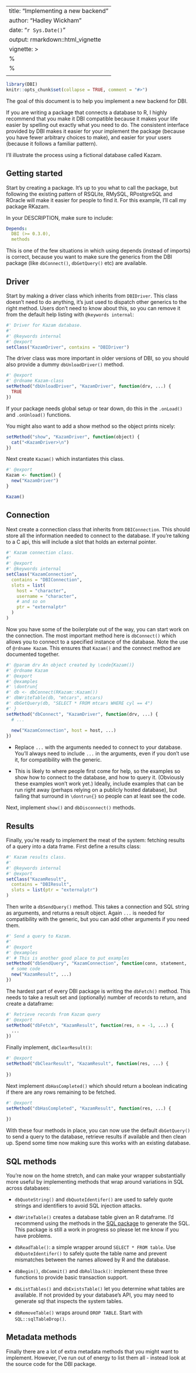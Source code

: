 
---
title: "Implementing a new backend"
author: "Hadley Wickham"
date: "`r Sys.Date()`"
output: rmarkdown::html_vignette
vignette: >
  %\VignetteIndexEntry{Implementing a new backend}
  %\VignetteEngine{knitr::rmarkdown}
  \usepackage[utf8]{inputenc}
---

```r
library(DBI)
knitr::opts_chunk$set(collapse = TRUE, comment = "#>")
```

The goal of this document is to help you implement a new backend for DBI. 

If you are writing a package that connects a database to R, I highly recommend that you make it DBI compatible because it makes your life easier by spelling out exactly what you need to do. The consistent interface provided by DBI makes it easier for your implement the package (because you have fewer arbitrary choices to make), and easier for your users (because it follows a familiar pattern).

I'll illustrate the process using a fictional database called Kazam. 

## Getting started

Start by creating a package. It's up to you what to call the package, but following the existing pattern of RSQLite, RMySQL, RPostgreSQL and ROracle will make it easier for people to find it. For this example, I'll call my package RKazam.

In your DESCRIPTION, make sure to include:

```yaml
Depends:
  DBI (>= 0.3.0),
  methods
```

This is one of the few situations in which using depends (instead of imports) is correct, because you want to make sure the generics from the DBI package (like `dbConnect()`, `dbGetQuery()` etc) are available.

## Driver

Start by making a driver class which inherits from `DBIDriver`. This class doesn't need to do anything, it's just used to dispatch other generics to the right method. Users don't need to know about this, so you can remove it from the default help listing with `@keywords internal`:

```r
#' Driver for Kazam database.
#' 
#' @keywords internal
#' @export
setClass("KazamDriver", contains = "DBIDriver")
```

The driver class was more important in older versions of DBI, so you should also provide a dummy `dbUnloadDriver()` method.

```r
#' @export
#' @rdname Kazam-class
setMethod("dbUnloadDriver", "KazamDriver", function(drv, ...) {
  TRUE
})
```

If your package needs global setup or tear down, do this in the `.onLoad()` and `.onUnload()` functions.

You might also want to add a show method so the object prints nicely:

```r
setMethod("show", "KazamDriver", function(object) {
  cat("<KazamDriver>\n")
})
```

Next create `Kazam()` which instantiates this class.

```r
#' @export
Kazam <- function() {
  new("KazamDriver")
}

Kazam()
```

## Connection

Next create a connection class that inherits from `DBIConnection`. This should store all the information needed to connect to the database. If you're talking to a C api, this will include a slot that holds an external pointer.

```r
#' Kazam connection class.
#' 
#' @export
#' @keywords internal
setClass("KazamConnection", 
  contains = "DBIConnection", 
  slots = list(
    host = "character", 
    username = "character", 
    # and so on
    ptr = "externalptr"
  )
)
```
Now you have some of the boilerplate out of the way, you can start work on the connection. The most important method here is `dbConnect()` which allows you to connect to a specified instance of the database. Note the use of `@rdname Kazam`. This ensures that `Kazam()` and the connect method are documented together.

```r
#' @param drv An object created by \code{Kazam()} 
#' @rdname Kazam
#' @export
#' @examples
#' \dontrun{
#' db <- dbConnect(RKazam::Kazam())
#' dbWriteTable(db, "mtcars", mtcars)
#' dbGetQuery(db, "SELECT * FROM mtcars WHERE cyl == 4")
#' }
setMethod("dbConnect", "KazamDriver", function(drv, ...) {
  # ...
  
  new("KazamConnection", host = host, ...)
})
```

* Replace `...` with the arguments needed to connect to your database. You'll
  always need to include `...` in the arguments, even if you don't use it,
  for compatibility with the generic.
  
* This is likely to where people first come for help, so the examples so show 
  how to connect to the database, and how to query it. (Obviously these examples 
  won't work yet.) Ideally, include examples that can be run right away 
  (perhaps relying on a publicly hosted database), but failing that surround
  in `\dontrun{}` so people can at least see the code.

Next, implement `show()` and `dbDisconnect()` methods. 

## Results

Finally, you're ready to implement the meat of the system: fetching results of a query into a data frame. First define a results class:

```r
#' Kazam results class.
#' 
#' @keywords internal
#' @export
setClass("KazamResult", 
  contains = "DBIResult",
  slots = list(ptr = "externalptr")
)
```

Then write a `dbSendQuery()` method. This takes a connection and SQL string as arguments, and returns a result object. Again `...` is needed for compatibility with the generic, but you can add other arguments if you need them.

```r
#' Send a query to Kazam.
#' 
#' @export
#' @examples 
#' # This is another good place to put examples
setMethod("dbSendQuery", "KazamConnection", function(conn, statement, ...) {
  # some code
  new("KazamResult", ...)
})
```

The hardest part of every DBI package is writing the `dbFetch()` method. This needs to take a result set and (optionally) number of records to return, and create a dataframe:

```r
#' Retrieve records from Kazam query
#' @export
setMethod("dbFetch", "KazamResult", function(res, n = -1, ...) {
  ...
})
```

Finally implement, `dbClearResult()`:

```r
#' @export
setMethod("dbClearResult", "KazamResult", function(res, ...) { 
  
})
```

Next implement `dbHasCompleted()` which should return a boolean indicating if there are any rows remaining to be fetched.

```r
#' @export
setMethod("dbHasCompleted", "KazamResult", function(res, ...) { 
  
})
```

With these four methods in place, you can now use the default `dbGetQuery()` to send a query to the database, retrieve results if available and then clean up. Spend some time now making sure this works with an existing database.

## SQL methods

You're now on the home stretch, and can make your wrapper substantially more useful by implementing methods that wrap around variations in SQL across databases:

* `dbQuoteString()` and `dbQuoteIdentifer()` are used to safely quote strings
  and identifiers to avoid SQL injection attacks.

* `dbWriteTable()` creates a database table given an R dataframe. I'd recommend
  using the methods in the  [SQL package](http://github.com/rstats-db/SQL) to 
  generate the SQL. This package is still a work in progress so please let me
  know if you have problems.
  
* `dbReadTable()`: a simple wrapper around `SELECT * FROM table`. Use 
  `dbQuoteIdentifer()` to safely quote the table name and prevent mismatches
  between the names allowed by R and the database.
  
* `dbBegin()`, `dbCommit()` and `dbRollback()`: implement these three functions
  to provide basic transaction support.
  
* `dbListTables()` and `dbExistsTable()` let you determine what tables are
  available. If not provided by your database's API, you may need to generate
  sql that inspects the system tables.
  
* `dbRemoveTable()` wraps around `DROP TABLE`. Start with `SQL::sqlTableDrop()`.

## Metadata methods

Finally there are a lot of extra metadata methods that you might want to implement. However, I've run out of energy to list them all - instead look at the source code for the DBI package.